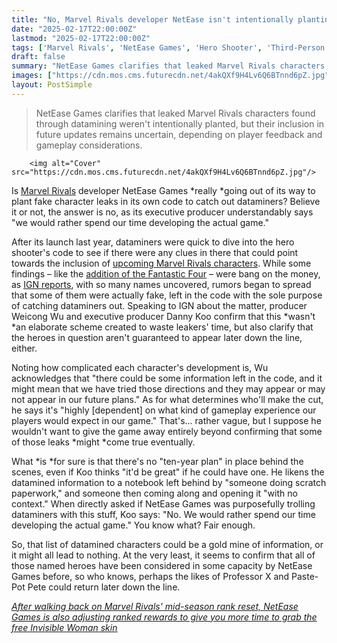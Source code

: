 ```yaml
---
title: "No, Marvel Rivals developer NetEase isn't intentionally planting fake leaks to mess with everyone, but its datamined characters aren't guaranteed to appear in the future, either"
date: "2025-02-17T22:00:00Z"
lastmod: "2025-02-17T22:00:00Z"
tags: ['Marvel Rivals', 'NetEase Games', 'Hero Shooter', 'Third-Person Shooter', 'Mobile Game', 'Datamining', 'Leaks', 'Marvel']
draft: false
summary: "NetEase Games clarifies that leaked Marvel Rivals characters found through datamining weren't intentionally planted, but their inclusion in future updates remains uncertain, depending on player feedback and gameplay considerations."
images: ["https://cdn.mos.cms.futurecdn.net/4akQXf9H4Lv6Q6BTnnd6pZ.jpg"]
layout: PostSimple
---
```

> NetEase Games clarifies that leaked Marvel Rivals characters found through datamining weren't intentionally planted, but their inclusion in future updates remains uncertain, depending on player feedback and gameplay considerations.


        <img alt="Cover" src="https://cdn.mos.cms.futurecdn.net/4akQXf9H4Lv6Q6BTnnd6pZ.jpg"/>
        
Is [<u>Marvel Rivals</u>](https://www.gamesradar.com/games/third-person-shooter/marvel-rivals-guide/) developer NetEase Games *really *going out of its way to plant fake character leaks in its own code to catch out dataminers? Believe it or not, the answer is no, as its executive producer understandably says "we would rather spend our time developing the actual game."

After its launch last year, dataminers were quick to dive into the hero shooter's code to see if there were any clues in there that could point towards the inclusion of [<u>upcoming Marvel Rivals characters</u>](https://www.gamesradar.com/games/third-person-shooter/marvel-rivals-upcoming-characters-new-leaked/). While some findings – like the [<u>addition of the Fantastic Four</u>](https://www.gamesradar.com/games/third-person-shooter/marvel-rivals-officially-confirms-first-new-characters-the-fantastic-four-are-coming-soon/) – were bang on the money, as [<u>IGN reports</u>](https://www.ign.com/articles/marvel-rivals-dev-says-theyre-not-trolling-dataminers-wed-rather-spend-our-time-developing-the-game), with so many names uncovered, rumors began to spread that some of them were actually fake, left in the code with the sole purpose of catching dataminers out. Speaking to IGN about the matter, producer Weicong Wu and executive producer Danny Koo confirm that this *wasn't *an elaborate scheme created to waste leakers' time, but also clarify that the heroes in question aren't guaranteed to appear later down the line, either.

Noting how complicated each character's development is, Wu acknowledges that "there could be some information left in the code, and it might mean that we have tried those directions and they may appear or may not appear in our future plans." As for what determines who'll make the cut, he says it's "highly [dependent] on what kind of gameplay experience our players would expect in our game." That's… rather vague, but I suppose he wouldn't want to give the game away entirely beyond confirming that some of those leaks *might *come true eventually.

What *is *for sure is that there's no "ten-year plan" in place behind the scenes, even if Koo thinks "it'd be great" if he could have one. He likens the datamined information to a notebook left behind by "someone doing scratch paperwork," and someone then coming along and opening it "with no context." When directly asked if NetEase Games was purposefully trolling dataminers with this stuff, Koo says: "No. We would rather spend our time developing the actual game." You know what? Fair enough.

So, that list of datamined characters could be a gold mine of information, or it might all lead to nothing. At the very least, it seems to confirm that all of those named heroes have been considered in some capacity by NetEase Games before, so who knows, perhaps the likes of Professor X and Paste-Pot Pete could return later down the line.

[<u><em>After walking back on Marvel Rivals' mid-season rank reset, NetEase Games is also adjusting ranked rewards to give you more time to grab the free Invisible Woman skin</em></u>](https://www.gamesradar.com/games/third-person-shooter/after-walking-back-on-marvel-rivals-mid-season-rank-reset-netease-games-is-also-adjusting-ranked-rewards-to-give-you-more-time-to-grab-the-free-invisible-woman-skin/)
        